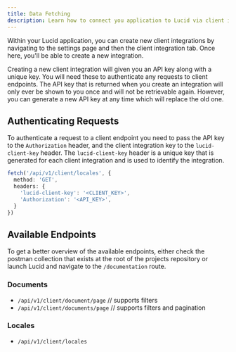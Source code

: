 ```yaml
---
title: Data Fetching
description: Learn how to connect you application to Lucid via client integrations.
---
```


Within your Lucid application, you can create new client integrations by navigating to the settings page and then the client integration tab. Once here, you'll be able to create a new integration.

Creating a new client integration will given you an API key along with a unique key. You will need these to authenticate any requests to client endpoints. The API key that is returned when you create an integration will only ever be shown to you once and will not be retrievable again. However, you can generate a new API key at any time which will replace the old one.

## Authenticating Requests

To authenticate a request to a client endpoint you need to pass the API key to the `Authorization` header, and the client integration key to the `lucid-client-key` header. The `lucid-client-key` header is a unique key that is generated for each client integration and is used to identify the integration.

```ts title="index.ts"
fetch('/api/v1/client/locales', {
  method: 'GET',
  headers: {
    'lucid-client-key': '<CLIENT_KEY>',
    'Authorization': '<API_KEY>',
  } 
})
```

## Available Endpoints

To get a better overview of the available endpoints, either check the postman collection that exists at the root of the projects repository or launch Lucid and navigate to the `/documentation` route.

### Documents

- `/api/v1/client/document/page` // supports filters
- `/api/v1/client/documents/page` // supports filters and pagination

### Locales

- `/api/v1/client/locales`